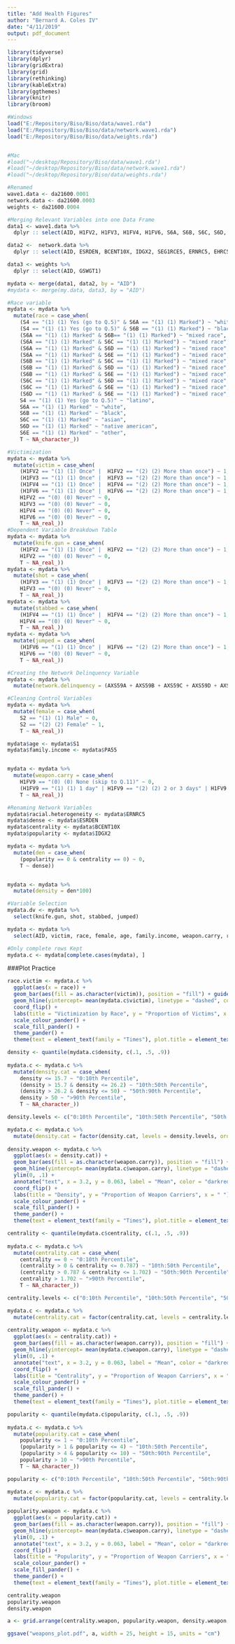 ```yaml
---
title: "Add Health Figures"
author: "Bernard A. Coles IV"
date: "4/11/2019"
output: pdf_document
---
```


```r
library(tidyverse)
library(dplyr)
library(gridExtra)
library(grid)
library(rethinking)
library(kableExtra)
library(ggthemes)
library(knitr)
library(broom)

#Windows
load("E:/Repository/Biso/Biso/data/wave1.rda")
load("E:/Repository/Biso/Biso/data/network.wave1.rda")
load("E:/Repository/Biso/Biso/data/weights.rda")


#Mac
#load("~/desktop/Repository/Biso/data/wave1.rda")
#load("~/desktop/Repository/Biso/data/network.wave1.rda")
#load("~/desktop/Repository/Biso/data/weights.rda")

#Renamed
wave1.data <- da21600.0001
network.data <- da21600.0003
weights <- da21600.0004
```

```r
#Merging Relevant Variables into one Data Frame
data1 <- wave1.data %>%
  dplyr :: select(AID, H1FV2, H1FV3, H1FV4, H1FV6, S6A, S6B, S6C, S6D, S6E, S4, S1, S2, PA55, H1FV9)

data2 <-  network.data %>%
  dplyr :: select(AID, ESRDEN, BCENT10X, IDGX2, SEG1RCE5, ERNRC5, EHRC5, AXS59A, AXS59B, AXS59C, AXS59D, AXS59E, AXS59F, AXS59G, SRCE51, SRCE52, SRCE53, SRCE54, SRCE55)

data3 <- weights %>%
  dplyr :: select(AID, GSWGT1)

mydata <- merge(data1, data2, by = "AID") 
#mydata <- merge(my.data, data3, by = "AID")
```

```r
#Race variable
mydata <- mydata %>%
  mutate(race = case_when(
    (S4 == "(1) (1) Yes (go to Q.5)" & S6A == "(1) (1) Marked") ~ "white latino",
    (S4 == "(1) (1) Yes (go to Q.5)" & S6B == "(1) (1) Marked") ~ "black latino",
    (S6A == "(1) (1) Marked" & S6B== "(1) (1) Marked") ~ "mixed race",
    (S6A == "(1) (1) Marked" & S6C == "(1) (1) Marked") ~ "mixed race",
    (S6A == "(1) (1) Marked" & S6D == "(1) (1) Marked") ~ "mixed race",
    (S6A == "(1) (1) Marked" & S6E == "(1) (1) Marked") ~ "mixed race",
    (S6B == "(1) (1) Marked" & S6C == "(1) (1) Marked") ~ "mixed race",
    (S6B == "(1) (1) Marked" & S6D == "(1) (1) Marked") ~ "mixed race",
    (S6B == "(1) (1) Marked" & S6E == "(1) (1) Marked") ~ "mixed race",
    (S6C == "(1) (1) Marked" & S6D == "(1) (1) Marked") ~ "mixed race",
    (S6C == "(1) (1) Marked" & S6E == "(1) (1) Marked") ~ "mixed race",
    (S6D == "(1) (1) Marked" & S6E == "(1) (1) Marked") ~ "mixed race",
    S4 == "(1) (1) Yes (go to Q.5)" ~ "latino", 
    S6A == "(1) (1) Marked" ~ "white",
    S6B == "(1) (1) Marked" ~ "black", 
    S6C == "(1) (1) Marked" ~ "asian", 
    S6D == "(1) (1) Marked" ~ "native american", 
    S6E == "(1) (1) Marked" ~ "other",
    T ~ NA_character_))

#Victimization
mydata <- mydata %>%
  mutate(victim = case_when(
    (H1FV2 == "(1) (1) Once" |  H1FV2 == "(2) (2) More than once") ~ 1,
    (H1FV3 == "(1) (1) Once" |  H1FV3 == "(2) (2) More than once") ~ 1,
    (H1FV4 == "(1) (1) Once" |  H1FV4 == "(2) (2) More than once") ~ 1,
    (H1FV6 == "(1) (1) Once" |  H1FV6 == "(2) (2) More than once") ~ 1,
    H1FV2 == "(0) (0) Never" ~ 0,
    H1FV3 == "(0) (0) Never" ~ 0,
    H1FV4 == "(0) (0) Never" ~ 0,
    H1FV6 == "(0) (0) Never" ~ 0,
    T ~ NA_real_))
#Dependent Variable Breakdown Table 
mydata <- mydata %>%
  mutate(knife.gun = case_when(
    (H1FV2 == "(1) (1) Once" |  H1FV2 == "(2) (2) More than once") ~ 1,
    H1FV2 == "(0) (0) Never" ~ 0,
    T ~ NA_real_))
mydata <- mydata %>%
  mutate(shot = case_when(
    (H1FV3 == "(1) (1) Once" |  H1FV3 == "(2) (2) More than once") ~ 1,
    H1FV3 == "(0) (0) Never" ~ 0,
    T ~ NA_real_))
mydata <- mydata %>%
  mutate(stabbed = case_when(
    (H1FV4 == "(1) (1) Once" |  H1FV4 == "(2) (2) More than once") ~ 1,
    H1FV4 == "(0) (0) Never" ~ 0,
    T ~ NA_real_))
mydata <- mydata %>%
  mutate(jumped = case_when(
    (H1FV6 == "(1) (1) Once" |  H1FV6 == "(2) (2) More than once") ~ 1,
    H1FV6 == "(0) (0) Never" ~ 0,
    T ~ NA_real_))

#Creating the Network Delinquency Variable
mydata <- mydata %>%
  mutate(network.delinquency = (AXS59A + AXS59B + AXS59C + AXS59D + AXS59E + AXS59F + AXS59G)/7) 

#Cleaning Control Variables 
mydata <- mydata %>%
  mutate(female = case_when(
    S2 == "(1) (1) Male" ~ 0,
    S2 == "(2) (2) Female" ~ 1,
    T ~ NA_real_))

mydata$age <- mydata$S1
mydata$family.income <- mydata$PA55


mydata <- mydata %>%
  mutate(weapon.carry = case_when(
    H1FV9 == "(0) (0) None (skip to Q.11)" ~ 0, 
    (H1FV9 == "(1) (1) 1 day" | H1FV9 == "(2) (2) 2 or 3 days" | H1FV9 == "(3) (3) 4 or 5 days" | H1FV9 == "(4) (4) 6 or more days") ~ 1,
    T ~ NA_real_))

#Renaming Network Variables
mydata$racial.heterogeneity <- mydata$ERNRC5
mydata$dense <- mydata$ESRDEN
mydata$centrality <- mydata$BCENT10X
mydata$popularity <- mydata$IDGX2

mydata <- mydata %>%
  mutate(den = case_when(
    (popularity == 0 & centrality == 0) ~ 0,
    T ~ dense))


mydata <- mydata %>%
  mutate(density = den*100)

#Variable Selection 
mydata.dv <- mydata %>%
  select(knife.gun, shot, stabbed, jumped)

mydata <- mydata %>%
  select(AID, victim, race, female, age, family.income, weapon.carry, racial.heterogeneity, network.delinquency, popularity, centrality, density)

#Only complete rows Kept
mydata.c <- mydata[complete.cases(mydata), ]
```

###Plot Practice 
```r
race.victim <- mydata.c %>%
  ggplot(aes(x = race)) +
  geom_bar(aes(fill = as.character(victim)), position = "fill") + guides(fill = F) + 
  geom_hline(yintercept= mean(mydata.c$victim), linetype = "dashed", color = "darkred") + #can use annotate() to label the mean line?
  coord_flip() +
  labs(title = "Victimization by Race", y = "Proportion of Victims", x = " ") +
  scale_colour_pander() +
  scale_fill_pander() +
  theme_pander() + 
  theme(text = element_text(family = "Times"), plot.title = element_text(hjust = 0.5), legend.position = "none") 
```

```r
density <- quantile(mydata.c$density, c(.1, .5, .9))
  
mydata.c <- mydata.c %>%
  mutate(density.cat = case_when(
    density <= 15.7 ~ "0:10th Percentile",
    (density > 15.7 & density <= 26.2) ~ "10th:50th Percentile",
    (density > 26.2 & density <= 50) ~ "50th:90th Percentile",
    density > 50 ~ ">90th Percentile",
    T ~ NA_character_))

density.levels <- c("0:10th Percentile", "10th:50th Percentile", "50th:90th Percentile", ">90th Percentile")

mydata.c <- mydata.c %>%
  mutate(density.cat = factor(density.cat, levels = density.levels, ordered = T))
  
density.weapon <- mydata.c %>%
  ggplot(aes(x = density.cat)) +
  geom_bar(aes(fill = as.character(weapon.carry)), position = "fill") + guides(fill = F) + 
  geom_hline(yintercept= mean(mydata.c$weapon.carry), linetype = "dashed", color = "darkred") + #can use annotate() to label the mean line?
  ylim(0, .1) + 
  annotate("text", x = 3.2, y = 0.063, label = "Mean", color = "darkred") +
  coord_flip() +
  labs(title = "Density", y = "Proportion of Weapon Carriers", x = " ") +
  scale_colour_pander() +
  scale_fill_pander() +
  theme_pander() + 
  theme(text = element_text(family = "Times"), plot.title = element_text(hjust = 0.5), legend.position = "none") 
```

```r
centrality <- quantile(mydata.c$centrality, c(.1, .5, .9))
  
mydata.c <- mydata.c %>%
  mutate(centrality.cat = case_when(
    centrality == 0 ~ "0:10th Percentile",
    (centrality > 0 & centrality <= 0.787) ~ "10th:50th Percentile",
    (centrality > 0.787 & centrality <= 1.702) ~ "50th:90th Percentile",
    centrality > 1.702 ~ ">90th Percentile",
    T ~ NA_character_))

centrality.levels <- c("0:10th Percentile", "10th:50th Percentile", "50th:90th Percentile", ">90th Percentile")

mydata.c <- mydata.c %>%
  mutate(centrality.cat = factor(centrality.cat, levels = centrality.levels, ordered = T))
  
centrality.weapon <- mydata.c %>%
  ggplot(aes(x = centrality.cat)) +
  geom_bar(aes(fill = as.character(weapon.carry)), position = "fill") + guides(fill = F) + 
  geom_hline(yintercept= mean(mydata.c$weapon.carry), linetype = "dashed", color = "darkred") + #can use annotate() to label the mean line?
  ylim(0, .1) + 
  annotate("text", x = 3.2, y = 0.063, label = "Mean", color = "darkred") +
  coord_flip() +
  labs(title = "Centrality", y = "Proportion of Weapon Carriers", x = " ") +
  scale_colour_pander() +
  scale_fill_pander() +
  theme_pander() + 
  theme(text = element_text(family = "Times"), plot.title = element_text(hjust = 0.5), legend.position = "none") 
```

```r
popularity <- quantile(mydata.c$popularity, c(.1, .5, .9))
  
mydata.c <- mydata.c %>%
  mutate(popularity.cat = case_when(
    popularity <= 1 ~ "0:10th Percentile",
    (popularity > 1 & popularity <= 4) ~ "10th:50th Percentile",
    (popularity > 4 & popularity <= 10) ~ "50th:90th Percentile",
    popularity > 10 ~ ">90th Percentile",
    T ~ NA_character_))

popularity <- c("0:10th Percentile", "10th:50th Percentile", "50th:90th Percentile", ">90th Percentile")

mydata.c <- mydata.c %>%
  mutate(popularity.cat = factor(popularity.cat, levels = centrality.levels, ordered = T))
  
popularity.weapon <- mydata.c %>%
  ggplot(aes(x = popularity.cat)) +
  geom_bar(aes(fill = as.character(weapon.carry)), position = "fill") + guides(fill = F) + 
  geom_hline(yintercept= mean(mydata.c$weapon.carry), linetype = "dashed", color = "darkred") + #can use annotate() to label the mean line?
  ylim(0, .1) + 
  annotate("text", x = 3.2, y = 0.063, label = "Mean", color = "darkred") +
  coord_flip() +
  labs(title = "Popularity", y = "Proportion of Weapon Carriers", x = " ") +
  scale_colour_pander() +
  scale_fill_pander() +
  theme_pander() + 
  theme(text = element_text(family = "Times"), plot.title = element_text(hjust = 0.5), legend.position = "none") 
```

```r
centrality.weapon
popularity.weapon
density.weapon

a <- grid.arrange(centrality.weapon, popularity.weapon, density.weapon, nrow = 2, ncol = 2)

ggsave("weapons_plot.pdf", a, width = 25, height = 15, units = "cm")
```




















